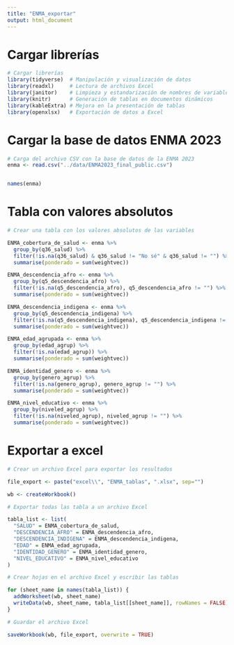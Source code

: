 ```yaml
---
title: "ENMA_exportar"
output: html_document
---
```


# Cargar librerías
```r

# Cargar librerías
library(tidyverse)  # Manipulación y visualización de datos
library(readxl)     # Lectura de archivos Excel
library(janitor)    # Limpieza y estandarización de nombres de variables
library(knitr)      # Generación de tablas en documentos dinámicos
library(kableExtra) # Mejora en la presentación de tablas
library(openxlsx)   # Exportación de datos a Excel
```

# Cargar la base de datos ENMA 2023
```r

# Carga del archivo CSV con la base de datos de la ENMA 2023
enma <- read.csv("../data/ENMA2023_final_public.csv")


names(enma)
```

# Tabla con valores absolutos

```r

# Crear una tabla con los valores absolutos de las variables

ENMA_cobertura_de_salud <- enma %>%
  group_by(q36_salud) %>%
  filter(!is.na(q36_salud) & q36_salud != "No sé" & q36_salud != "") %>%
  summarise(ponderado = sum(weightvec))

ENMA_descendencia_afro <- enma %>%
  group_by(q5_descendencia_afro) %>%
  filter(!is.na(q5_descendencia_afro), q5_descendencia_afro != "") %>%
  summarise(ponderado = sum(weightvec))

ENMA_descendencia_indigena <- enma %>%
  group_by(q5_descendencia_indigena) %>%
  filter(!is.na(q5_descendencia_indigena), q5_descendencia_indigena != "") %>%
  summarise(ponderado = sum(weightvec))

ENMA_edad_agrupada <- enma %>%
  group_by(edad_agrup) %>%
  filter(!is.na(edad_agrup)) %>%
  summarise(ponderado = sum(weightvec))

ENMA_identidad_genero <- enma %>%
  group_by(genero_agrup) %>%
  filter(!is.na(genero_agrup), genero_agrup != "") %>%
  summarise(ponderado = sum(weightvec))

ENMA_nivel_educativo <- enma %>%
  group_by(niveled_agrup) %>%
  filter(!is.na(niveled_agrup), niveled_agrup != "") %>%
  summarise(ponderado = sum(weightvec))

```

# Exportar a excel

```r

# Crear un archivo Excel para exportar los resultados

file_export <- paste("excel\\", "ENMA_tablas", ".xlsx", sep="")

wb <- createWorkbook()

# Exportar todas las tabla a un archivo Excel

tabla_list <- list(
  "SALUD" = ENMA_cobertura_de_salud,
  "DESCENDENCIA_AFRO" = ENMA_descendencia_afro,
  "DESCENDENCIA_INDIGENA" = ENMA_descendencia_indigena,
  "EDAD" = ENMA_edad_agrupada,
  "IDENTIDAD_GENERO" = ENMA_identidad_genero,
  "NIVEL_EDUCATIVO" = ENMA_nivel_educativo
)

# Crear hojas en el archivo Excel y escribir las tablas

for (sheet_name in names(tabla_list)) {
  addWorksheet(wb, sheet_name)
  writeData(wb, sheet_name, tabla_list[[sheet_name]], rowNames = FALSE)
}

# Guardar el archivo Excel

saveWorkbook(wb, file_export, overwrite = TRUE)

```

